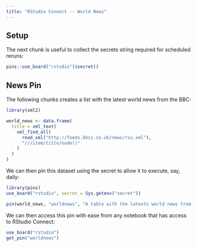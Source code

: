 ```yaml
---
title: "RStudio Connect -- World News"
---
```


## Setup

The next chunk is useful to collect the secrets string required for scheduled reruns:

```r
pins::use_board("rstudio")$secret()
```

## News Pin

The following chunks creates a list with the latest world news from the BBC:

```r
library(xml2)

world_news <- data.frame(
  title = xml_text(
    xml_find_all(
      read_xml("http://feeds.bbci.co.uk/news/rss.xml"),
      "///item/title/node()"
    )
  )
)
```

We can then pin this dataset using the secret to allow it to execute, say, daily:

```r
library(pins)
use_board("rstudio", secret = Sys.getenv("secret"))

pin(world_news, "worldnews", "A table with the latests world news from the BBC")
```

We can then access this pin with ease from any notebook that has access to RStudio Connect:

```r
use_board("rstudio")
get_pin("worldnews")
```
